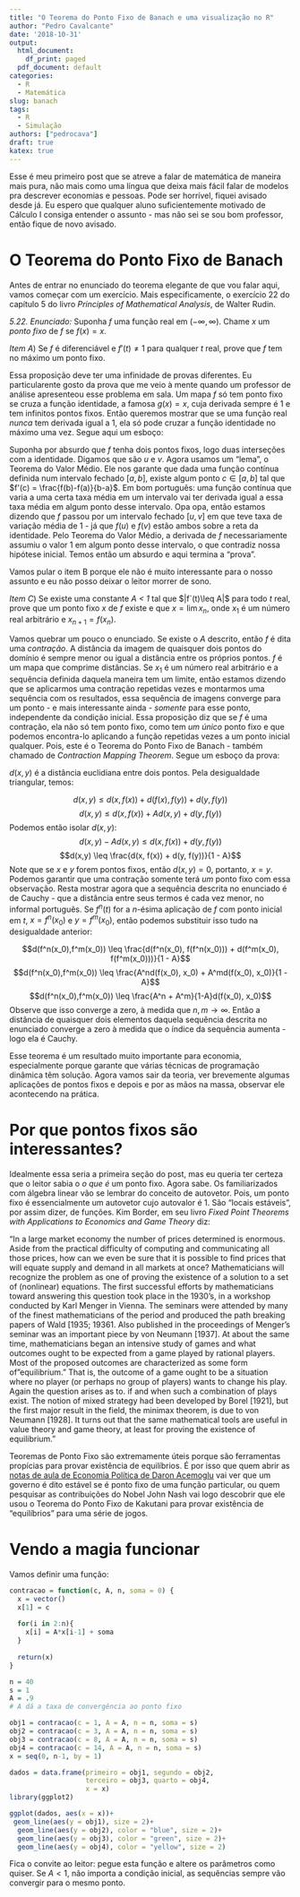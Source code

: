 ```yaml
---
title: "O Teorema do Ponto Fixo de Banach e uma visualização no R"
author: "Pedro Cavalcante"
date: '2018-10-31'
output:
  html_document:
    df_print: paged
  pdf_document: default
categories:
  - R
  - Matemática
slug: banach
tags:
  - R
  - Simulação
authors: ["pedrocava"]
draft: true
katex: true
---
```


Esse é meu primeiro post que se atreve a falar de matemática de maneira mais pura, não mais como uma língua que deixa mais fácil falar de modelos pra descrever economias e pessoas. Pode ser horrível, fiquei avisado desde já. Eu espero que qualquer aluno suficientemente motivado de Cálculo I consiga entender o assunto - mas não sei se sou bom professor, então fique de novo avisado. 


# O Teorema do Ponto Fixo de Banach

Antes de entrar no enunciado do teorema elegante de que vou falar aqui, vamos começar com um exercício. Mais especificamente, o exercício 22 do capítulo 5 do livro _Principles of Mathematical Analysis_, de Walter Rudin. 

_5.22. Enunciado:_ Suponha $f$ uma função real em $(-\infty, \infty)$. Chame $x$ um _ponto fixo_ de $f$ se $f(x)=x$. 

_Item A_) Se $f$ é diferenciável e $f'(t) \neq 1$ para qualquer $t$ real, prove que $f$ tem no máximo um ponto fixo. 

Essa proposição deve ter uma infinidade de provas diferentes. Eu particularente gosto da prova que me veio à mente quando um professor de análise apresenteou esse problema em sala. Um mapa $f$ só tem ponto fixo se cruza a função identidade, a famosa $g(x)=x$, cuja derivada sempre é $1$ e tem infinitos pontos fixos. Então queremos mostrar que se uma função real _nunca_ tem derivada igual a $1$, ela só pode cruzar a função identidade no máximo uma vez. Segue aqui um esboço:

Suponha por absurdo que $f$ tenha dois pontos fixos, logo duas interseções com a identidade. Digamos que são $u$ e $v$. Agora usamos um "lema", o Teorema do Valor Médio. Ele nos garante que dada uma função contínua definida num intervalo fechado $[a,b]$, existe algum ponto $c \in [a,b]$ tal que $f'(c) = \frac{f(b)-f(a)}{b-a}$. Em bom português: uma função contínua que varia a uma certa taxa média em um intervalo vai ter derivada igual a essa taxa média em algum ponto desse intervalo. Opa opa, então estamos dizendo que $f$ passou por um intervalo fechado $[u, v]$ em que teve taxa de variação média de $1$ - já que $f(u)$ e $f(v)$ estão ambos sobre a reta da identidade. Pelo Teorema do Valor Médio, a derivada de $f$ necessariamente assumiu o valor $1$ em algum ponto desse intervalo, o que contradiz nossa hipótese inicial. Temos então um absurdo e aqui termina a "prova". 

Vamos pular o item B porque ele não é muito interessante para o nosso assunto e eu não posso deixar o leitor morrer de sono.

_Item C_) Se existe uma constante _A < 1_ tal que $|f`(t)\leq A|$ para todo $t$ real, prove que um ponto fixo $x$ de $f$ existe e que $x = \lim x_n$, onde $x_1$ é um número real arbitrário e $x_{n+1} = f(x_n)$.

Vamos quebrar um pouco o enunciado. Se existe o $A$ descrito, então $f$ é dita uma _contração_. A distância da imagem de quaisquer dois pontos do domínio é sempre menor ou igual a distância entre os próprios pontos. $f$ é um mapa que comprime distâncias. Se $x_1$ é um número real arbitrário e a sequência definida daquela maneira tem um limite, então estamos dizendo que se aplicarmos uma contração repetidas vezes e montarmos uma sequência com os resultados, essa sequência de imagens converge para um ponto - e mais interessante ainda - _somente_ para esse ponto, independente da condição inicial. Essa proposição diz que se $f$ é uma contração, ela não só tem ponto fixo, como tem _um único_ ponto fixo e que podemos encontra-lo aplicando a função repetidas vezes a um ponto inicial qualquer. Pois, este é o Teorema do Ponto Fixo de Banach - também chamado de _Contraction Mapping Theorem_. Segue um esboço da prova:

$d(x,y)$ é a distância euclidiana entre dois pontos. Pela desigualdade triangular, temos:

$$d(x,y) \leq d(x, f(x)) + d(f(x), f(y)) + d(y, f(y))$$
$$d(x,y) \leq d(x, f(x)) + Ad(x, y) + d(y, f(y))$$
Podemos então isolar $d(x,y)$:
$$d(x,y) - Ad(x, y) \leq d(x, f(x))  + d(y, f(y))$$
$$d(x,y) \leq \frac{d(x, f(x))  + d(y, f(y))}{1 - A}$$
Note que se $x$ e $y$ forem pontos fixos, então $d(x,y) = 0$, portanto, $x=y$. Podemos garantir que uma contração somente terá _um_ ponto fixo com essa observação. Resta mostrar agora que a sequência descrita no enunciado é de Cauchy - que a distância entre seus termos é cada vez menor, no informal português. Se $f^n(t)$ for a $n$-ésima aplicação de $f$ com ponto inicial em $t$, $x = f^n(x_0)$ e $y = f^m(x_0)$, então podemos substituir isso tudo na desigualdade anterior:

$$d(f^n(x_0),f^m(x_0)) \leq \frac{d(f^n(x_0), f(f^n(x_0)))  + d(f^m(x_0), f(f^m(x_0)))}{1 - A}$$
$$d(f^n(x_0),f^m(x_0)) \leq \frac{A^nd(f(x_0), x_0)  + A^md(f(x_0), x_0)}{1 - A}$$
$$d(f^n(x_0),f^m(x_0)) \leq \frac{A^n + A^m}{1-A}d(f(x_0), x_0)$$
Observe que isso converge a zero, à medida que $n,m \to \infty$. Então a distância de quaisquer dois elementos daquela sequência descrita no enunciado converge a zero à medida que o índice da sequência aumenta - logo ela é Cauchy.

Esse teorema é um resultado muito importante para economia, especialmente porque garante que várias técnicas de programação dinâmica têm solução. Agora vamos sair da teoria, ver brevemente algumas aplicações de pontos fixos e depois e por as mãos na massa, observar ele acontecendo na prática.

# Por que pontos fixos são interessantes?

Idealmente essa seria a primeira seção do post, mas eu queria ter certeza que o leitor sabia o _o que é_ um ponto fixo. Agora sabe. Os familiarizados com álgebra linear vão se lembrar do conceito de autovetor. Pois, um ponto fixo é essencialmente um autovetor cujo autovalor é $1$. São "locais estáveis", por assim dizer, de funções. Kim Border, em seu livro _Fixed Point Theorems with Applications to Economics and Game Theory_ diz:

"In a large market economy the number of prices determined is enormous. Aside from the practical difficulty of computing and communicating all those prices, how can we even be sure that it is possible to find prices that will equate supply and demand in all markets at once? Mathematicians will recognize the problem as one
of proving the existence of a solution to a set of (nonlinear) equations. The first successful efforts by mathematicians toward answering this question took place in the 1930's, in a workshop conducted by Karl Menger in Vienna. The seminars were attended by many of the finest mathematicians of the period and produced the path breaking papers of Wald [1935; 19361. Also published in the proceedings of Menger's seminar was an important piece by von Neumann [1937]. At about the same time, mathematicians began an intensive study of games and what outcomes ought to be expected from a game played by rational players. Most of the proposed outcomes are characterized as some form of "equilibrium." That is, the outcome of a game ought to be a situation where no player (or perhaps no group of players) wants to change his play. Again the question arises as to. if and when such a combination of plays exist. The notion of mixed strategy had been developed by Borel [1921], but the first major result in the field, the minimax theorem, is due to von Neumann [1928]. It turns out that the same mathematical tools are useful in value theory and game theory, at least for proving the existence of equilibrium."

Teoremas de Ponto Fixo são extremamente úteis porque são ferramentas propícias para provar existência de equilíbrios. É por isso que quem abrir as [notas de aula de Economia Política de Daron Acemoglu](https://economics.mit.edu/files/8753) vai ver que um governo é dito estável se é ponto fixo de uma função particular, ou quem pesquisar as contribuições do Nobel John Nash vai logo descobrir que ele usou o Teorema do Ponto Fixo de Kakutani para provar existência de "equilíbrios" para uma série de jogos. 

# Vendo a magia funcionar

Vamos definir uma função:

```R
contracao = function(c, A, n, soma = 0) {
  x = vector()
  x[1] = c
  
  for(i in 2:n){
    x[i] = A*x[i-1] + soma
  }
  
  return(x)
}

n = 40
s = 1
A = .9
# A dá a taxa de convergência ao ponto fixo

obj1 = contracao(c = 1, A = A, n = n, soma = s) 
obj2 = contracao(c = 3, A = A, n = n, soma = s)
obj3 = contracao(c = 8, A = A, n = n, soma = s)
obj4 = contracao(c = 14, A = A, n = n, soma = s)
x = seq(0, n-1, by = 1)

dados = data.frame(primeiro = obj1, segundo = obj2,
                   terceiro = obj3, quarto = obj4,
                   x = x)
library(ggplot2)

ggplot(dados, aes(x = x))+
 geom_line(aes(y = obj1), size = 2)+
  geom_line(aes(y = obj2), color = "blue", size = 2)+
  geom_line(aes(y = obj3), color = "green", size = 2)+
  geom_line(aes(y = obj4), color = "yellow", size = 2)

```

Fica o convite ao leitor: pegue esta função e altere os parâmetros como quiser. Se $A < 1$, não importa a condição inicial, as sequências sempre vão convergir para o mesmo ponto. 





